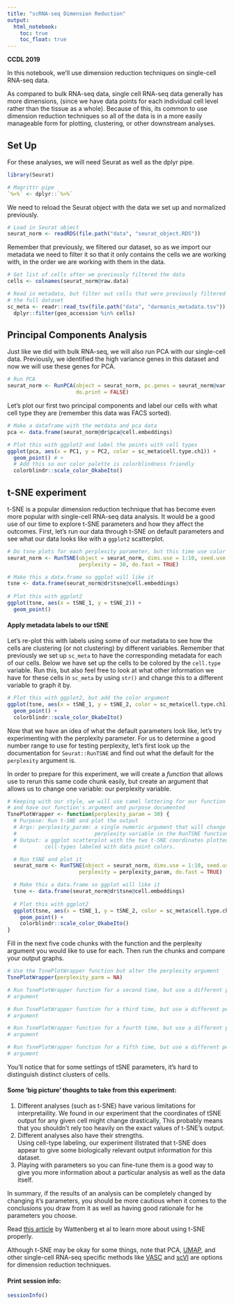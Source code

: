 ```yaml
---
title: "scRNA-seq Dimension Reduction"
output:   
  html_notebook: 
    toc: true
    toc_float: true
---
```


**CCDL 2019**

In this notebook, we'll use dimension reduction techniques on single-cell 
RNA-seq data. 

As compared to bulk RNA-seq data, single cell RNA-seq data generally has more 
dimensions, (since we have data points for each individual cell level rather 
than the tissue as a whole). 
Because of this, its common to use dimension reduction techniques so all of the
data is in a more easily manageable form for plotting, clustering, or other 
downstream analyses. 

## Set Up 

For these analyses, we will need Seurat as well as the dplyr pipe. 

```r
library(Seurat)

# Magrittr pipe
`%>%` <- dplyr::`%>%`
```

We need to reload the Seurat object with the data we set up and normalized 
previously. 

```r
# Load in Seurat object
seurat_norm <- readRDS(file.path("data", "seurat_object.RDS"))
```

Remember that previously, we filtered our dataset, so as we import our metadata
we need to filter it so that it only contains the cells we are working with, 
in the order we are working with them in the data. 

```r
# Get list of cells after we previously filtered the data
cells <- colnames(seurat_norm@raw.data)

# Read in metadata, but filter out cells that were previously filtered out of 
# the full dataset
sc_meta <- readr::read_tsv(file.path("data", "darmanis_metadata.tsv")) %>% 
  dplyr::filter(geo_accession %in% cells)
```

## Principal Components Analysis

Just like we did with bulk RNA-seq, we will also run PCA with our single-cell 
data. 
Previously, we identified the high variance genes in this dataset and now we 
will use these genes for PCA.

```r
# Run PCA
seurat_norm <- RunPCA(object = seurat_norm, pc.genes = seurat_norm@var.genes,
                      do.print = FALSE)
```

Let's plot our first two principal components and label our cells with what cell
type they are (remember this data was FACS sorted).

```r
# Make a dataframe with the metdata and pca data
pca <- data.frame(seurat_norm@dr$pca@cell.embeddings)

# Plot this with ggplot2 and label the points with cell types
ggplot(pca, aes(x = PC1, y = PC2, color = sc_meta$cell.type.ch1)) + 
  geom_point() # +
  # Add this so our color palette is colorblindness friendly
  colorblindr::scale_color_OkabeIto()
```

## t-SNE experiment
t-SNE is a popular dimension reduction technique that has become even more 
popular with single-cell RNA-seq data analysis. 
It would be a good use of our time to explore t-SNE parameters and how they 
affect the outcomes.
First, let's run our data through t-SNE on default parameters and see what our 
data looks like with a `ggplot2` scatterplot.

```r
# Do tsne plots for each perplexity parameter, but this time use color argument
seurat_norm <- RunTSNE(object = seurat_norm, dims.use = 1:10, seed.use = 1234, 
                       perplexity = 30, do.fast = TRUE)

# Make this a data.frame so ggplot will like it
tsne <- data.frame(seurat_norm@dr$tsne@cell.embeddings)
  
# Plot this with ggplot2
ggplot(tsne, aes(x = tSNE_1, y = tSNE_2)) + 
  geom_point()
```

#### Apply metadata labels to our tSNE
Let's re-plot this with labels using some of our metadata to see 
how the cells are clustering (or not clustering) by different variables. 
Remember that previously we set up `sc_meta` to have the corresponding
metadata for each of our cells. 
Below we have set up the cells to be colored by the `cell.type` variable. 
Run this, but also feel free to look at what other information we have for these
cells in `sc_meta` by using `str()` and change this to a different variable to 
graph it by.

```r
# Plot this with ggplot2, but add the color argument
ggplot(tsne, aes(x = tSNE_1, y = tSNE_2, color = sc_meta$cell.type.ch1)) + 
  geom_point() +
  colorblindr::scale_color_OkabeIto()
```

Now that we have an idea of what the default parameters look like, let's try
experimenting with the perplexity parameter. 
For us to determine a good number range to use for testing perplexity, let's 
first look up the documentation for `Seurat::RunTSNE` and find out what the 
default for the `perplexity` argument is. 

In order to prepare for this experiment, we will create a *function* that allows
use to rerun this same code chunk easily, but create an argument that allows us
to change one variable: our perplexity variable. 

```r
# Keeping with our style, we will use camel lettering for our function name
# and have our function's argument and purpose documented
TsnePlotWrapper <- function(perplexity_param = 30) {
  # Purpose: Run t-SNE and plot the output
  # Args: perplexity_param: a single numeric argument that will change the 
  #                         perplexity variable in the RunTSNE function. 
  # Output: a ggplot scatterplot with the two t-SNE coordinates plotted and 
  #         cell-types labeled with data point colors. 

  # Run tSNE and plot it
  seurat_norm <- RunTSNE(object = seurat_norm, dims.use = 1:10, seed.use = 1234, 
                       perplexity = perplexity_param, do.fast = TRUE)

  # Make this a data.frame so ggplot will like it
  tsne <- data.frame(seurat_norm@dr$tsne@cell.embeddings)
  
  # Plot this with ggplot2
  ggplot(tsne, aes(x = tSNE_1, y = tSNE_2, color = sc_meta$cell.type.ch1)) +
    geom_point() +
    colorblindr::scale_color_OkabeIto()
}
```

Fill in the next five code chunks with the function and the perplexity argument 
you would like to use for each. 
Then run the chunks and compare your output graphs.
```r
# Use the TsnePlotWrapper function but alter the perplexity argument
TsnePlotWrapper(perplexity_parm = NA)
```

```r
# Run TsnePlotWrapper function for a second time, but use a different perplexity
# argument
```

```r
# Run TsnePlotWrapper function for a third time, but use a different perplexity
# argument
```

```r
# Run TsnePlotWrapper function for a fourth time, but use a different perplexity
# argument
```

```r
# Run TsnePlotWrapper function for a fifth time, but use a different perplexity
# argument
```

You'll notice that for some settings of tSNE parameters, it's hard to distinguish
distinct clusters of cells.

#### Some 'big picture' thoughts to take from this experiment: 
1) Different analyses (such as t-SNE) have various limitations for interpretaility.
   We found in our experiment that the coordinates of tSNE output for any given 
   cell might change drastically, 
   This probably means that you shouldn't rely too heavily on the exact values of
   t-SNE's output. 
2) Different analyses also have their strengths.   
   Using cell-type labeling, our experiment illstrated that t-SNE does 
   appear to give some biologically relevant output information for this dataset. 
3) Playing with parameters so you can fine-tune them is a good way to give you more
   information about a particular analysis as well as the data itself. 
   
In summary, if the results of an analysis can be completely changed by changing it's
parameters, you should be more cautious when it comes to the conclusions you
draw from it as well as having good rationale for he parameters you choose. 

Read [this article](https://distill.pub/2016/misread-tsne/) by Wattenberg et al
to learn more about using t-SNE properly. 
  
Although t-SNE may be okay for some things, note that PCA, [UMAP](https://github.com/lmcinnes/umap), and 
other single-cell RNA-seq specific methods like 
[VASC](https://www.sciencedirect.com/science/article/pii/S167202291830439X) 
and [scVI](https://scvi.readthedocs.io/en/master/readme.html) are options for 
dimension reduction techniques.

#### Print session info:
```r
sessionInfo()
```
